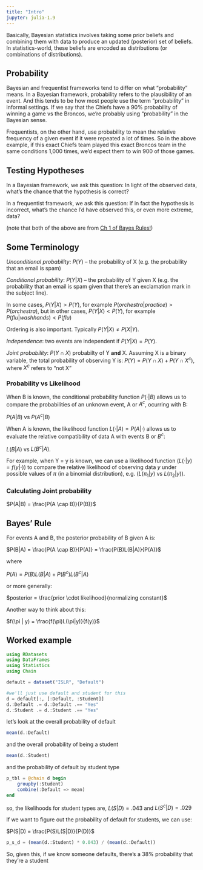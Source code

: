 ```yaml
---
title: "Intro"
jupyter: julia-1.9
---
```


Basically, Bayesian statistics involves taking some prior beliefs and combining them with data to produce an updated (posterior) set of beliefs. In statistics-world, these beliefs are encoded as distributions (or combinations of distributions).

## Probability

Bayesian and frequentist frameworks tend to differ on what "probability" means. In a Bayesian framework, probability refers to the plausibility of an event. And this tends to be how most people use the term "probability" in informal settings. If we say that the Chiefs have a 90% probability of winning a game vs the Broncos, we're probably using "probability" in the Bayesian sense.

Frequentists, on the other hand, use probability to mean the relative frequency of a given event if it were repeated a lot of times. So in the above example, if this exact Chiefs team played this exact Broncos team in the same conditions 1,000 times, we'd expect them to win 900 of those games.

## Testing Hypotheses

In a Bayesian framework, we ask this question: In light of the observed data, what’s the chance that the hypothesis is correct?

In a frequentist framework, we ask this question: If in fact the hypothesis is incorrect, what’s the chance I’d have observed this, or even more extreme, data?

(note that both of the above are from [Ch 1 of Bayes Rules!](https://www.bayesrulesbook.com/chapter-1#thinking-like-a-bayesian))

## Some Terminology

*Unconditional probability*: $P(Y)$ -- the probability of X (e.g. the probability that an email is spam)

*Conditional probability*: $P(Y|X)$ -- the probability of Y given X (e.g. the probability that an email is spam given that there's an exclamation mark in the subject line).

In some cases, $P(Y|X) > P(Y)$, for example $P(orchestra | practice) > P(orchestra)$, but in other cases, $P(Y|X) < P(Y)$, for example $P(flu | wash hands) < P(flu)$

Ordering is also important. Typically $P(Y|X) \neq P(X|Y)$.

*Independence*: two events are independent if $P(Y|X) = P(Y)$.

*Joint probability*: $P(Y \cap X)$ probabilty of Y **and** X. Assuming X is a binary variable, the total probability of observing Y is: $P(Y) = P(Y \cap X) + P(Y \cap X^c)$, where $X^c$ refers to "not X"

### Probability vs Likelihood

When B is known, the conditional probability function $P(\cdot|B)$ allows us to compare the probabilities of an unknown event, A or $A^c$, ocurring with B:

$P(A|B)$ vs $P(A^c|B)$

When A is known, the likelihood function $L(\cdot|A) = P(A|\cdot)$ allows us to evaluate the relative compatibility of data A with events B or $B^c$:

$L(B|A)$ vs $L(B^c|A)$.

For example, when Y = y is known, we can use a likelihood function ($L(\cdot |y) = f(y|\cdot)$) to compare the relative likelihood of observing data *y* under possible values of $\pi$ (in a binomial distribution), e.g. ($L(\pi_1 | y)$ vs $L(\pi_2 | y)$).

### Calculating Joint probability

$P(A|B) = \frac{P(A \cap B)}{P(B)}$

## Bayes' Rule

For events A and B, the posterior probability of B given A is:

$P(B|A) = \frac{P(A \cap B)}{P(A)} = \frac{P(B)L(B|A)}{P(A)}$

where

$P(A) = P(B)L(B|A) + P(B^c)L(B^c|A)$

or more generally:

$posterior = \frac{prior \cdot likelihood}{normalizing constant}$

Another way to think about this:

$f(\pi | y) = \frac{f(\pi)L(\pi|y)}{f(y)}$


## Worked example

```julia
using RDatasets
using DataFrames
using Statistics
using Chain

default = dataset("ISLR", "Default")

#we'll just use default and student for this
d = default[:, [:Default, :Student]]
d.:Default .= d.:Default .== "Yes"
d.:Student .= d.:Student .== "Yes"
```

let's look at the overall probability of default

```julia
mean(d.:Default)
```

and the overall probability of being a student

```julia
mean(d.:Student)
```

and the probability of default by student type

```julia
p_tbl = @chain d begin
    groupby(:Student)
    combine(:Default => mean)
end
```

so, the likelihoods for student types are, $L(S|D) = .043$ and $L(S^c|D) = .029$

If we want to figure out the probability of default for students, we can use:

$P(S|D) = \frac{P(S)L(S|D)}{P(D)}$

```julia
p_s_d = (mean(d.:Student) * 0.043) / (mean(d.:Default))
```

So, given this, if we know someone defaults, there's a 38% probability that they're a student

